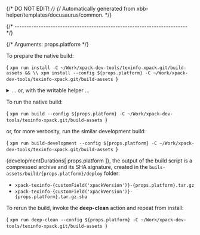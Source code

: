 {/* DO NOT EDIT! */}
{/* Automatically generated from xbb-helper/templates/docusaurus/common. */}



{/* ------------------------------------------------------------------------ */}

{/* Arguments: props.platform */}

To prepare the native build:

<CodeBlock language="sh"> {
`xpm run install -C ~/Work/xpack-dev-tools/texinfo-xpack.git/build-assets && \\
xpm install --config ${props.platform} -C ~/Work/xpack-dev-tools/texinfo-xpack.git/build-assets
`} </CodeBlock>

<details>
<summary>... or, with the writable helper ...</summary>

<CodeBlock language="sh"> {
`xpm run install -C ~/Work/xpack-dev-tools/texinfo-xpack.git/build-assets && \\
xpm run link-deps -C ~/Work/xpack-dev-tools/texinfo-xpack.git/build-assets && \\
xpm install --config ${props.platform} -C ~/Work/xpack-dev-tools/texinfo-xpack.git/build-assets
`} </CodeBlock>

</details>

To run the native build:

<CodeBlock language="sh"> {
`xpm run build --config ${props.platform} -C ~/Work/xpack-dev-tools/texinfo-xpack.git/build-assets
`} </CodeBlock>

or, for more verbosity, run the similar development build:

<CodeBlock language="sh"> {
`xpm run build-development --config ${props.platform} -C ~/Work/xpack-dev-tools/texinfo-xpack.git/build-assets
`} </CodeBlock>

{developmentDurations[ props.platform ]}, the output of the build script is a compressed
archive and its SHA signature, created in
the <code>buils-assets/build/{props.platform}/deploy</code> folder:

* <code>xpack-texinfo-{customField('xpackVersion')}-{props.platform}.tar.gz</code>
* <code>xpack-texinfo-{customField('xpackVersion')}-{props.platform}.tar.gz.sha</code>

To rerun the build, invoke the **deep-clean** action and repeat from install:

<CodeBlock language="sh"> {
`xpm run deep-clean --config ${props.platform} -C ~/Work/xpack-dev-tools/texinfo-xpack.git/build-assets
`} </CodeBlock>
